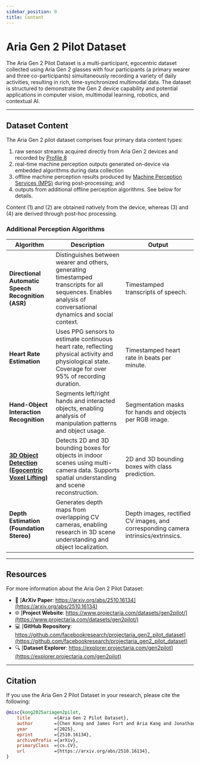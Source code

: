 ```yaml
---
sidebar_position: 0
title: Content
---
```

# Aria Gen 2 Pilot Dataset

The Aria Gen 2 Pilot Dataset is a multi-participant, egocentric dataset collected using Aria Gen 2 glasses with four participants (a primary wearer and three co-participants) simultaneously recording a variety of daily activities, resulting in rich, time-synchronized multimodal data. The dataset is structured to demonstrate the Gen 2 device capability and potential applications in computer vision, multimodal learning, robotics, and contextual AI.

---

## Dataset Content
The Aria Gen 2 pilot dataset comprises four primary data content types:
1. raw sensor streams acquired directly from Aria Gen 2 devices and recorded by [Profile 8](/technical-specs/device/profile)
2. real-time machine perception outputs generated on-device via embedded algorithms during data collection
3. offline machine perception results produced by [Machine Perception Services (MPS)](/ark/mps/start) during post-processing; and
4. outputs from additional offline perception algorithms. See below for details.

Content (1) and (2) are obtained natively from the device, whereas (3) and (4) are derived through post-hoc processing.

### Additional Perception Algorithms


| Algorithm                        | Description                                                                                                   | Output                |
|-----------------------------------|---------------------------------------------------------------------------------------------------------------|------------------------------------------|
| **Directional Automatic Speech Recognition (ASR)** | Distinguishes between wearer and others, generating timestamped transcripts for all sequences. Enables analysis of conversational dynamics and social context. | Timestamped transcripts of speech. |
| **Heart Rate Estimation**         | Uses PPG sensors to estimate continuous heart rate, reflecting physical activity and physiological state. Coverage for over 95% of recording duration. | Timestamped heart rate in beats per minute. |
| **Hand-Object Interaction Recognition** | Segments left/right hands and interacted objects, enabling analysis of manipulation patterns and object usage. | Segmentation masks for hands and objects per RGB image. |
| [**3D Object Detection (Egocentric Voxel Lifting)**](https://facebookresearch.github.io/projectaria_tools/docs/open_models/evl) | Detects 2D and 3D bounding boxes for objects in indoor scenes using multi-camera data. Supports spatial understanding and scene reconstruction. | 2D and 3D bounding boxes with class prediction. |
| **Depth Estimation (Foundation Stereo)** | Generates depth maps from overlapping CV cameras, enabling research in 3D scene understanding and object localization. | Depth images, rectified CV images, and corresponding camera intrinsics/extrinsics. |

---

## Resources

For more information about the Aria Gen 2 Pilot Dataset:

- 📄 [**ArXiv Paper**: https://arxiv.org/abs/2510.16134](https://arxiv.org/abs/2510.16134)
- 🌐 [**Project Website**: https://www.projectaria.com/datasets/gen2pilot/](https://www.projectaria.com/datasets/gen2pilot/)
- 💻 [**GitHub Repository**: https://github.com/facebookresearch/projectaria_gen2_pilot_dataset](https://github.com/facebookresearch/projectaria_gen2_pilot_dataset)
- 🔍 [**Dataset Explorer**: https://explorer.projectaria.com/gen2pilot](https://explorer.projectaria.com/gen2pilot)

---

## Citation

If you use the Aria Gen 2 Pilot Dataset in your research, please cite the following:

```bibtex
@misc{kong2025ariagen2pilot,
    title         ={Aria Gen 2 Pilot Dataset},
    author        ={Chen Kong and James Fort and Aria Kang and Jonathan Wittmer and Simon Green and Tianwei Shen and Yipu Zhao and Cheng Peng and Gustavo Solaira and Andrew Berkovich and Nikhil Raina and Vijay Baiyya and Evgeniy Oleinik and Eric Huang and Fan Zhang and Julian Straub and Mark Schwesinger and Luis Pesqueira and Xiaqing Pan and Jakob Julian Engel and Carl Ren and Mingfei Yan and Richard Newcombe},
    year          ={2025},
    eprint        ={2510.16134},
    archivePrefix ={arXiv},
    primaryClass  ={cs.CV},
    url           ={https://arxiv.org/abs/2510.16134},
}
```
